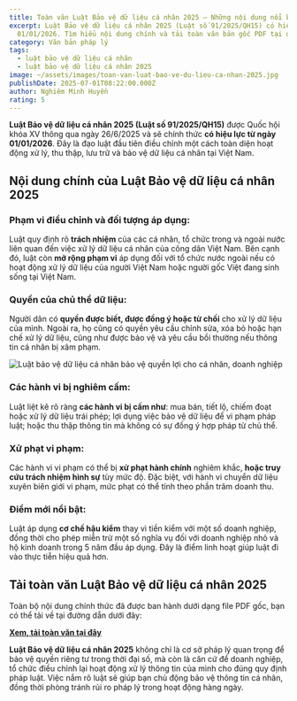 ```yaml
---
title: Toàn văn Luật Bảo vệ dữ liệu cá nhân 2025 – Những nội dung nổi bật cần biết
excerpt: Luật Bảo vệ dữ liệu cá nhân 2025 (Luật số 91/2025/QH15) có hiệu lực từ
  01/01/2026. Tìm hiểu nội dung chính và tải toàn văn bản gốc PDF tại đây.
category: Văn bản pháp lý
tags:
  - luật bảo vệ dữ liệu cá nhân
  - luật bảo vệ dữ liệu cá nhân 2025
image: ~/assets/images/toan-van-luat-bao-ve-du-lieu-ca-nhan-2025.jpg
publishDate: 2025-07-01T08:22:00.000Z
author: Nghiêm Minh Huyền
rating: 5
---
```

**Luật Bảo vệ dữ liệu cá nhân 2025 (Luật số 91/2025/QH15)** được Quốc hội khóa XV thông qua ngày 26/6/2025 và sẽ chính thức **có hiệu lực từ ngày 01/01/2026**. Đây là đạo luật đầu tiên điều chỉnh một cách toàn diện hoạt động xử lý, thu thập, lưu trữ và bảo vệ dữ liệu cá nhân tại Việt Nam.

## Nội dung chính của Luật Bảo vệ dữ liệu cá nhân 2025

### Phạm vi điều chỉnh và đối tượng áp dụng:

Luật quy định rõ **trách nhiệm** của các cá nhân, tổ chức trong và ngoài nước liên quan đến việc xử lý dữ liệu cá nhân của công dân Việt Nam. Bên cạnh đó, luật còn **mở rộng phạm vi** áp dụng đối với tổ chức nước ngoài nếu có hoạt động xử lý dữ liệu của người Việt Nam hoặc người gốc Việt đang sinh sống tại Việt Nam.

### Quyền của chủ thể dữ liệu:

Người dân có **quyền được biết, được đồng ý hoặc từ chối** cho xử lý dữ liệu của mình. Ngoài ra, họ cũng có quyền yêu cầu chỉnh sửa, xóa bỏ hoặc hạn chế xử lý dữ liệu, cũng như được bảo vệ và yêu cầu bồi thường nếu thông tin cá nhân bị xâm phạm.

![Luật bảo vệ dữ liệu cá nhân bảo vệ quyền lợi cho cá nhân, doanh nghiệp](~/assets/images/luat-bao-ve-du-lieu-ca-nhan-vao-ve-quyen-loi-cho-ca-nhan-doanh-nghiep.jpg "Luật bảo vệ dữ liệu cá nhân bảo vệ quyền lợi cho cá nhân, doanh nghiệp")

### Các hành vi bị nghiêm cấm:

Luật liệt kê rõ ràng **các hành vi bị cấm như**: mua bán, tiết lộ, chiếm đoạt hoặc xử lý dữ liệu trái phép; lợi dụng việc bảo vệ dữ liệu để vi phạm pháp luật; hoặc thu thập thông tin mà không có sự đồng ý hợp pháp từ chủ thể.

### Xử phạt vi phạm:

Các hành vi vi phạm có thể bị **xử phạt hành chính** nghiêm khắc, **hoặc truy cứu trách nhiệm hình sự** tùy mức độ. Đặc biệt, với hành vi chuyển dữ liệu xuyên biên giới vi phạm, mức phạt có thể tính theo phần trăm doanh thu.

### Điểm mới nổi bật:

Luật áp dụng **cơ chế hậu kiểm** thay vì tiền kiểm với một số doanh nghiệp, đồng thời cho phép miễn trừ một số nghĩa vụ đối với doanh nghiệp nhỏ và hộ kinh doanh trong 5 năm đầu áp dụng. Đây là điểm linh hoạt giúp luật đi vào thực tiễn hiệu quả hơn.

## Tải toàn văn Luật Bảo vệ dữ liệu cá nhân 2025

Toàn bộ nội dung chính thức đã được ban hành dưới dạng file PDF gốc, bạn có thể tải về tại đường dẫn dưới đây:

**[Xem, tải toàn văn tại đây](https://yplawfirm.vn/assets/91_2025_qh15_luat%20bao%20ve%20du%20lieu%20ca%20nhan_090725204947.pdf)**

**Luật Bảo vệ dữ liệu cá nhân 2025** không chỉ là cơ sở pháp lý quan trọng để bảo vệ quyền riêng tư trong thời đại số, mà còn là căn cứ để doanh nghiệp, tổ chức điều chỉnh lại hoạt động xử lý thông tin của mình cho đúng quy định pháp luật. Việc nắm rõ luật sẽ giúp bạn chủ động bảo vệ thông tin cá nhân, đồng thời phòng tránh rủi ro pháp lý trong hoạt động hàng ngày.
